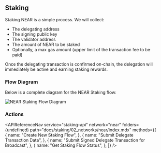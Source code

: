 
## Staking

Staking NEAR is a simple process. We will collect:

- The delegating address
- The signing public key
- The validator address
- The amount of NEAR to be staked
- Optionally, a max gas amount (upper limit of the transaction fee to be paid)

Once the delegating transaction is confirmed on-chain, the delegation will immediately be active and earning staking rewards.

### Flow Diagram

Below is a complete diagram for the NEAR Staking flow:

<img src={img1} alt="NEAR Staking Flow Diagram" className="inline-image" />

### Actions

<APIReferenceNav
  service="staking-api"
  network="near"
  folders={undefined}
  path="docs/staking/02_networks/near/index.mdx"
  methods={[
    {
      name: "Create New Staking Flow",
    },
    {
      name: "Submit Delegate Transaction Data",
    },
    {
      name: "Submit Signed Delegate Transaction for Broadcast",
    },
    {
      name: "Get Staking Flow Status",
    },
  ]}
/>
